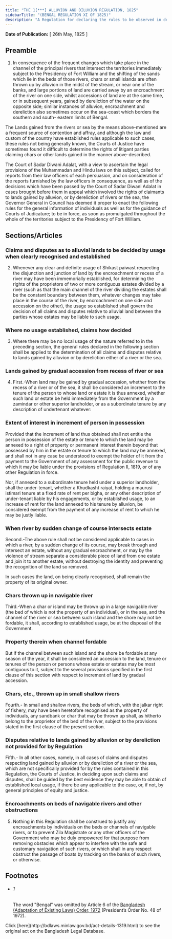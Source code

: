 ```yaml
---
title: "THE 1[***] ALLUVION AND DILUVION REGULATION, 1825"
sidebarTitle: "(BENGAL REGULATION XI OF 1825)"
description: "A Regulation for declaring the rules to be observed in determining claims to lands gained by alluvion, or by dereliction of a river or the sea."
---
```


**Date of Publication:** [ 26th May, 1825 ]

## Preamble

1. In consequence of the frequent changes which take place in the channel of the principal rivers that intersect the territories immediately subject to the Presidency of Fort William and the shifting of the sands which lie in the beds of those rivers, chars or small islands are often thrown up by alluvion in the midst of the stream, or near one of the banks, and large portions of land are carried away by an encroachment of the river on one side, whilst accessions of land are at the same time, or in subsequent years, gained by dereliction of the water on the opposite side; similar instances of alluvion, encroachment and dereliction also sometimes occur on the sea-coast which borders the southern and south- eastern limits of Bengal.

The Lands gained from the rivers or sea by the means above-mentioned are a frequent source of contention and affray, and although the law and custom of the country have established rules applicable to such cases, these rules not being generally known, the Courts of Justice have sometimes found it difficult to determine the rights of litigant parties claiming chars or other lands gained in the manner above-described.

The Court of Sadar Diwani Adalat, with a view to ascertain the legal provisions of the Muhammadan and Hindu laws on this subject, called for reports from their law officers of each persuasion, and on consideration of the reports furnished by the law officers in consequence, as well as of the decisions which have been passed by the Court of Sadar Diwani Adalat in cases brought before them in appeal which involved the rights of claimants to lands gained by alluvion, or by dereliction of rivers or the sea, the Governor General in Council has deemed it proper to enact the following rules for the general information of individuals as well as for the guidance of Courts of Judicature; to be in force, as soon as promulgated throughout the whole of the territories subject to the Presidency of Fort William.

## Sections/Articles

### Claims and disputes as to alluvial lands to be decided by usage when clearly recognised and established

2. Whenever any clear and definite usage of Shikast paiwast respecting the disjunction and junction of land by the encroachment or recess of a river may have been immemorially established, for determining the rights of the proprietors of two or more contiguous estates divided by a river (such as that the main channel of the river dividing the estates shall be the constant boundary between them, whatever changes may take place in the course of the river, by encroachment on one side and accession on the other), the usage so established shall govern the decision of all claims and disputes relative to alluvial land between the parties whose estates may be liable to such usage.

### Where no usage established, claims how decided

3. Where there may be no local usage of the nature referred to in the preceding section, the general rules declared in the following section shall be applied to the determination of all claims and disputes relative to lands gained by alluvion or by dereliction either of a river or the sea.

### Lands gained by gradual accession from recess of river or sea

4. First.-When land may be gained by gradual accession, whether from the recess of a river or of the sea, it shall be considered an increment to the tenure of the person to whose land or estate it is thus annexed, whether such land or estate be held immediately from the Government by a zamindar or other superior landholder, or as a subordinate tenure by any description of undertenant whatever:

### Extent of interest in increment of person in possession

Provided that the increment of land thus obtained shall not entitle the person in possession of the estate or tenure to which the land may be annexed to a right of property or permanent interest therein beyond that possessed by him in the estate or tenure to which the land may be annexed, and shall not in any case be understood to exempt the holder of it from the payment to the Government of any assessment for the public revenue to which it may be liable under the provisions of Regulation II, 1819, or of any other Regulation in force.

Nor, if annexed to a subordinate tenure held under a superior landholder, shall the under-tenant, whether a Khudkasht raiyat, holding a maurusi istimari tenure at a fixed rate of rent per bigha, or any other description of under-tenant liable by his engagements, or by established usage, to an increase of rent for the land annexed to his tenure by alluvion, be considered exempt from the payment of any increase of rent to which he may be justly liable.

### When river by sudden change of course intersects estate

Second.-The above rule shall not be considered applicable to cases in which a river, by a sudden change of its course, may break through and intersect an estate, without any gradual encroachment, or may by the violence of stream separate a considerable piece of land from one estate and join it to another estate, without destroying the identity and preventing the recognition of the land so removed.

In such cases the land, on being clearly recognised, shall remain the property of its original owner.

### Chars thrown up in navigable river

Third.-When a char or island may be thrown up in a large navigable river (the bed of which is not the property of an individual), or in the sea, and the channel of the river or sea between such island and the shore may not be fordable, it shall, according to established usage, be at the disposal of the Government.

### Property therein when channel fordable

But if the channel between such island and the shore be fordable at any season of the year, it shall be considered an accession to the land, tenure or tenures of the person or persons whose estate or estates may be most contiguous to it, subject to the several provisions specified in the first clause of this section with respect to increment of land by gradual accession.

### Chars, etc., thrown up in small shallow rivers

Fourth.- In small and shallow rivers, the beds of which, with the jalkar right of fishery, may have been heretofore recognised as the property of individuals, any sandbank or char that may be thrown up shall, as hitherto belong to the proprietor of the bed of the river, subject to the provisions stated in the first clause of the present section.

### Disputes relative to lands gained by alluvion or by dereliction not provided for by Regulation

Fifth.- In all other cases, namely, in all cases of claims and disputes respecting land gained by alluvion or by dereliction of a river or the sea, which are not specifically provided for by the rules contained in this Regulation, the Courts of Justice, in deciding upon such claims and disputes, shall be guided by the best evidence they may be able to obtain of established local usage, if there be any applicable to the case, or, if not, by general principles of equity and justice.

### Encroachments on beds of navigable rivers and other obstructions

5. Nothing in this Regulation shall be construed to justify any encroachments by individuals on the beds or channels of navigable rivers, or to prevent Zila Magistrate or any other officers of the Government who may be duly empowered for that purpose from removing obstacles which appear to interfere with the safe and customary navigation of such rivers, or which shall in any respect obstruct the passage of boats by tracking on the banks of such rivers, or otherwise.

## Footnotes

- ###### 1

  The word "Bengal" was omitted by Article 6 of the [Bangladesh (Adaptation of Existing Laws) Order, 1972](/laws/act-388 "Bangladesh (Adaptation of Existing Laws) Order, 1972 ") (President’s Order No. 48 of 1972).

<Note>
  Click [here](http://bdlaws.minlaw.gov.bd/act-details-1319.html) to see the original act on the Bangladesh Legal Database.
</Note>
